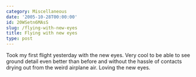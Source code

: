 ```yaml
---
category: Miscellaneous
date: '2005-10-28T00:00:00'
id: 20WSetn6MAsS
slug: /flying-with-new-eyes
title: Flying with new eyes
type: post
---
```


Took my first flight yesterday with the new eyes. Very cool to be
able to see ground detail even better than before and without the
hassle of contacts drying out from the weird airplane air. Loving
the new eyes.